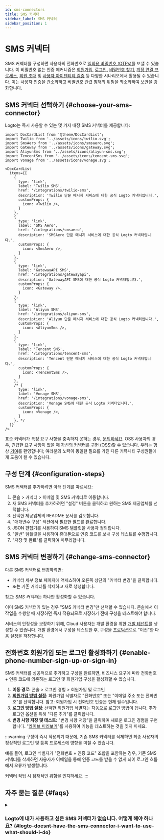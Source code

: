 ```yaml
---
id: sms-connectors
title: SMS 커넥터
sidebar_label: SMS 커넥터
sidebar_position: 1
---
```


# SMS 커넥터

SMS 커넥터를 구성하면 사용자의 전화번호로 [일회용 비밀번호 (OTPs)](https://auth.wiki/otp)를 보낼 수 있습니다. 이 비밀번호 없는 인증 메커니즘은 [회원가입](/end-user-flows/sign-up-and-sign-in/sign-up), [로그인](/end-user-flows/sign-up-and-sign-in/sign-in), [비밀번호 찾기](/end-user-flows/sign-up-and-sign-in/reset-password), [계정 연결 프로세스](/end-user-flows/sign-up-and-sign-in/social-sign-in#account-linking), [회원 초대](/end-user-flows/organization-experience/invite-organization-members) 및 [사용자 아이덴티티 검증](/end-user-flows/security-verification) 등 다양한 시나리오에서 활용될 수 있습니다. 이는 사용자 인증을 간소화하고 비밀번호 관련 침해의 위험을 최소화하여 보안을 강화합니다.

## SMS 커넥터 선택하기 \{#choose-your-sms-connector}

Logto는 즉시 사용할 수 있는 몇 가지 내장 SMS 커넥터를 제공합니다:

```mdx-code-block
import DocCardList from '@theme/DocCardList';
import Twilio from '../assets/icons/twilio.svg';
import SmsAero from '../assets/icons/smsaero.svg';
import Gateway from '../assets/icons/gateway.svg';
import AliyunSms from '../assets/icons/aliyun-sms.svg';
import TencentSms from '../assets/icons/tencent-sms.svg';
import Vonage from '../assets/icons/vonage.svg';

<DocCardList
  items={[
    {
      type: 'link',
      label: 'Twilio SMS',
      href: '/integrations/twilio-sms',
      description: 'Twilio 단문 메시지 서비스에 대한 공식 Logto 커넥터입니다.',
      customProps: {
        icon: <Twilio />,
      }
    },
    {
      type: 'link',
      label: 'SMS Aero',
      href: '/integrations/smsaero',
      description: 'SMSAero 단문 메시지 서비스에 대한 공식 Logto 커넥터입니다.',
      customProps: {
        icon: <SmsAero />,
      }
    },
    {
      type: 'link',
      label: 'GatewayAPI SMS',
      href: '/integrations/gatewayapi',
      description: 'GatewayAPI SMS에 대한 공식 Logto 커넥터입니다.',
      customProps: {
        icon: <Gateway />,
      }
    },
    {
      type: 'link',
      label: 'Aliyun SMS',
      href: '/integrations/aliyun-sms',
      description: 'Aliyun 단문 메시지 서비스에 대한 공식 Logto 커넥터입니다.',
      customProps: {
        icon: <AliyunSms />,
      }
    },
    {
      type: 'link',
      label: 'Tencent SMS',
      href: '/integrations/tencent-sms',
      description: 'Tencent 단문 메시지 서비스에 대한 공식 Logto 커넥터입니다.',
      customProps: {
        icon: <TencentSms />,
      }
    },
    /* {
      type: 'link',
      label: 'Vonage SMS',
      href: '/integrations/vonage-sms',
      description: 'Vonage SMS에 대한 공식 Logto 커넥터입니다.',
      customProps: {
        icon: <Vonage />,
      }
    }, */
  ]}
/>
```

표준 커넥터가 특정 요구 사항을 충족하지 못하는 경우, [문의하세요](https://logto.productlane.com/roadmap). OSS 사용자의 경우, 긴급한 요구 사항이 있을 때 [자신의 커넥터를 구현 (OSS)](/logto-oss/develop-your-connector/implement-connectors#build-a-passwordless-connector)할 수 있습니다. 우리는 항상 [기여](/logto-oss/contribution)를 환영합니다; 여러분의 노력이 동일한 필요를 가진 다른 커뮤니티 구성원들에게 도움이 될 수 있습니다.

## 구성 단계 \{#configuration-steps}

SMS 커넥터를 추가하려면 아래 단계를 따르세요:

1. <CloudLink to="/connectors/passwordless">콘솔 > 커넥터 > 이메일 및 SMS 커넥터</CloudLink>로
   이동합니다.
2. 새 SMS 커넥터를 추가하려면 "설정" 버튼을 클릭하고 원하는 SMS 제공업체를 선택합니다.
3. 선택한 제공업체의 README 문서를 검토합니다.
4. "매개변수 구성" 섹션에서 필요한 필드를 완료합니다.
5. JSON 편집기를 사용하여 SMS 템플릿을 사용자 정의합니다.
6. "일반" 템플릿을 사용하여 휴대폰으로 인증 코드를 보내 구성 테스트를 수행합니다.
7. "저장 및 완료"를 클릭하여 마무리합니다.

## SMS 커넥터 변경하기 \{#change-sms-connector}

다른 SMS 커넥터로 변경하려면:

- 커넥터 세부 정보 페이지에 액세스하여 오른쪽 상단의 "커넥터 변경"을 클릭합니다.
- 또는 기존 커넥터를 삭제하고 새로 생성합니다.

참고: *SMS 커넥터*는 하나만 활성화할 수 있습니다.

이미 SMS 커넥터가 있는 경우 "SMS 커넥터 변경"만 선택할 수 있습니다. 콘솔에서 이 작업을 수행할 때 저장하면 즉시 적용되므로 저장하기 전에 구성을 테스트해야 합니다.

서비스의 안정성을 보장하기 위해, Cloud 사용자는 개발 환경을 위한 [개발 테넌트](/logto-cloud/tenant-settings#development)를 생성할 수 있습니다. 개발 환경에서 구성을 테스트한 후, 구성을 [프로덕션](/logto-cloud/tenant-settings#production)으로 "이전"한 다음 설정을 저장합니다.

## 전화번호 회원가입 또는 로그인 활성화하기 \{#enable-phone-number-sign-up-or-sign-in}

SMS 커넥터를 성공적으로 추가하고 구성을 완료하면, 비즈니스 요구에 따라 전화번호 + 인증 코드에 의존하는 로그인 및 회원가입 구성을 활성화할 수 있습니다.

1. **이동 경로**: <CloudLink to="/sign-in-experience/sign-up-and-sign-in">콘솔 > 로그인 경험 > 회원가입 및 로그인</CloudLink>
2. [**회원가입 방법 설정**](/end-user-flows/sign-up-and-sign-in/sign-up): 회원가입 식별자로 "전화번호" 또는 "이메일 주소 또는 전화번호"를 선택합니다. 참고: 회원가입 시 전화번호 인증은 현재 필수입니다.
3. [**로그인 방법 설정**](/end-user-flows/sign-up-and-sign-in/sign-in): 선택한 회원가입 식별자는 자동으로 로그인 방법이 됩니다. 추가 로그인 옵션을 위해 "다른 추가"를 클릭합니다.
4. **변경 사항 저장 및 테스트:** "변경 사항 저장"을 클릭하여 새로운 로그인 경험을 구현합니다. "[라이브 미리보기](/customization/live-preview)"를 사용하여 기능을 테스트하는 것을 잊지 마세요.

:::warning
구성이 즉시 적용되기 때문에, 기존 SMS 커넥터를 삭제하면 최종 사용자의 정상적인 로그인 및 등록 프로세스에 영향을 미칠 수 있습니다.

예를 들어, 로그인 식별자가 "전화번호 + 인증 코드" 조합을 포함하는 경우, 기존 SMS 커넥터를 삭제하면 사용자가 이메일을 통해 인증 코드를 받을 수 없게 되어 로그인 흐름에서 오류가 발생합니다.

커넥터 작업 시 잠재적인 위험을 인지하세요.
:::

## 자주 묻는 질문 \{#faqs}

<details>
<summary>

### Logto에 내가 사용하고 싶은 SMS 커넥터가 없습니다. 어떻게 해야 하나요? \{#logto-doesnt-have-the-sms-connector-i-want-to-use-what-should-i-do}

</summary>

우리는 더 많은 커넥터를 개발 중입니다. 추가 옵션이 필요하면 Discord에서 요구 사항을 알려주시고 [GitHub](https://github.com/logto-io/logto/issues)에서 기능 요청을 제출하세요. 추가 지원이 필요하면 [이메일로 문의](mailto:contact@logto.io)할 수도 있습니다.

오픈 소스 Logto 사용자에게는 특정 시나리오에 따라 [자신의 커넥터를 사용자 정의](/logto-oss/develop-your-connector)할 수 있는 확장 가능한 커넥터 생성 방법을 제공합니다. 커뮤니티의 다른 사람들이 여러분의 작업으로부터 혜택을 받을 수 있도록 Logto에 풀 리퀘스트를 제출하는 것을 항상 환영합니다.

</details>
